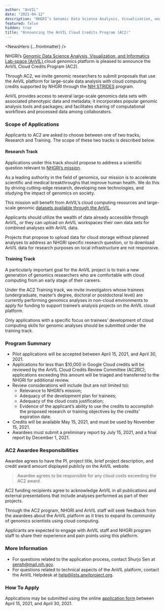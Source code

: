 ```yaml
---
author: "AnVIL"
date: "2021-04-12"
description: "NHGRI’s Genomic Data Science Analysis, Visualization, and Informatics Lab-space (AnVIL) cloud genomics platform is pleased to announce the availability of the AnVIL Cloud Credits Program (AC2)."
featured: false
hidden: true
title: "Announcing the AnVIL Cloud Credits Program (AC2)"
---
```


<NewsHero {...frontmatter} />

NHGRI’s [Genomic Data Science Analysis, Visualization, and Informatics Lab-space (AnVIL) ](https://www.genome.gov/Funded-Programs-Projects/Computational-Genomics-and-Data-Science-Program/Genomic-Analysis-Visualization-Informatics-Lab-space-AnVIL)
cloud genomics platform is pleased to announce the AnVIL Cloud Credits Program (AC2).

Through AC2, we invite genomic researchers to submit proposals that use the AnVIL platform for large-scale data analysis
with cloud computing credits supported by NHGRI through the [NIH STRIDES](https://datascience.nih.gov/strides) program.

AnVIL provides access to several large-scale genomics data sets with associated phenotypic data and metadata; it
incorporates popular genomic analysis tools and packages; and facilitates sharing of computational workflows and
processed data among collaborators.

### Scope of Applications

Applicants to AC2 are asked to choose between one of two tracks, Research and Training. The scope of these two tracks is
described below.

#### Research Track

Applications under this track should propose to address a scientific question relevant
to [NHGRI’s mission](https://www.genome.gov/about-nhgri/NHGRI-Vision-and-Mission).

As a leading authority in the field of genomics, our mission is to accelerate scientific and medical breakthroughs that
improve human health. We do this by driving cutting-edge research, developing new technologies, and studying the impact
of genomics on society.

This mission will benefit from AnVIL’s cloud computing resources and large-scale
genomic [datasets available through the AnVIL](https://anvilproject.org/data/consortia).

Applicants should utilize the wealth of data already accessible through AnVIL, or they can upload on AnVIL workspaces
their own data sets for combined analyses with AnVIL data.

Projects that propose to upload data for cloud storage without planned analyses to address an NHGRI specific research
question, or to download AnVIL data for research purposes on local infrastructure are not responsive.

#### Training Track

A particularly important goal for the AnVIL project is to train a new generation of genomics researchers who are
comfortable with cloud computing from an early stage of their careers.

Under the AC2 Training track, we invite investigators whose trainees (undergraduate, master’s degree, doctoral or
postdoctoral level) are currently performing genomics analyses in non-cloud environments to apply for funding to support
trainee’s analysis projects on the AnVIL cloud platform.

Only applications with a specific focus on trainees’ development of cloud computing skills for genomic analyses should
be submitted under the training track.

### Program Summary

- Pilot applications will be accepted between April 15, 2021, and April 30, 2021.
- Applications for less than $10,000 in Google Cloud credits will be reviewed by the AnVIL Cloud Credits Review
  Committee (AC2RC); applications exceeding this amount will be triaged and transferred to the NHGRI for additional
  review.
- Review considerations will include (but are not limited to):
  - Relevance to NHGRI’s mission;
  - Adequacy of the development plan for trainees;
  - Adequacy of the cloud costs justification;
  - Evidence of the applicant’s ability to use the credits to accomplish the proposed research or training objectives
    by the credits’ expiration date.
- Credits will be available May 15, 2021, and must be used by November 15, 2021.
- Awardees must submit a preliminary report by July 15, 2021, and a final report by December 1, 2021.

### AC2 Awardee Responsibilities

Awardee agrees to have the PI, project title, brief project description, and credit award amount displayed publicly on
the AnVIL website.

> Awardee agrees to be responsible for any cloud costs exceeding the AC2 award.

AC2 funding recipients agree to acknowledge AnVIL in all publications and external presentations that include analyses
performed as part of their projects.

Through the AC2 program, NHGRI and AnVIL staff will seek feedback from the awardees about the AnVIL platform as it tries
to expand its community of genomics scientists using cloud computing.

Applicants are expected to engage with AnVIL staff and NHGRI program staff to share their experience and pain points
using this platform.

### More Information

- For questions related to the application process, contact Shurjo Sen at [sensh@mail.nih.gov](mailto:sensh@mail.nih.gov).
- For questions related to technical aspects of the AnVIL platform, contact the AnVIL Helpdesk
  at [help@lists.anvilproject.org](mailto:help@lists.anvilproject.org).

### How To Apply

Applications may be submitted using the online [application form](https://forms.gle/rV8bz6y4xVcTfEbs9) between April 15,
2021, and April 30, 2021.
